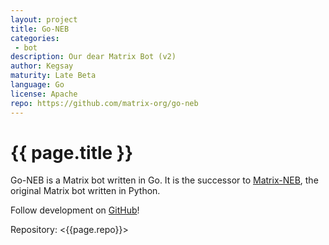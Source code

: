 ```yaml
---
layout: project
title: Go-NEB
categories: 
 - bot
description: Our dear Matrix Bot (v2)
author: Kegsay
maturity: Late Beta
language: Go
license: Apache
repo: https://github.com/matrix-org/go-neb
---
```


# {{ page.title }}
Go-NEB is a Matrix bot written in Go. It is the successor to [Matrix-NEB](/docs/projects/other/neb.html), the original Matrix bot written in Python.

Follow development on [GitHub](https://github.com/matrix-org/go-neb)!

Repository: <{{page.repo}}>
